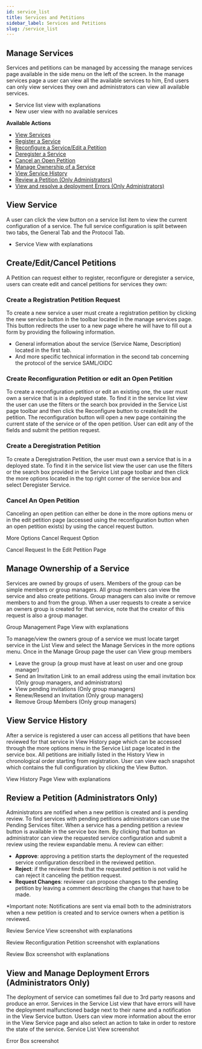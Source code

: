 ```yaml
---
id: service_list
title: Services and Petitions
sidebar_label: Services and Petitions
slug: /service_list
---
```





## Manage Services
Services and petitions can be managed by accessing the manage services page available in the side menu on the left of the screen. In the manage services page a user can view all the available services to him, End users can only view services they own and administrators can view all available services.

- Service list view with explanations <ImageExpand image_url='/screenshots/service_list.png'/>
- New user view with no available services <ImageExpand image_url='/screenshots/service_list_empty.png'/>

**Available Actions**
- [View Services](#view-service)
- [Register a Service](#create-a-registration-petition-request)
- [Reconfigure a Service/Edit a Petition](#create-reconfiguration-petition-or-edit-an-open-petition)
- [Deregister a Service](#create-a-deregistration-petition)
- [Cancel an Open Petition](#cancel-an-open-petition)
- [Manage Ownership of a Service](#manage-ownership-of-a-service)
- [View Service History](#view-service-history)
- [Review a Petition (Only Administrators)](#review-a-petition-administrators-only)
- [View and resolve a deployment Errors (Only Administrators)](#view-and-manage-deployment-errors-administrators-only)

## View Service
A user can click the view button on a service list item to view the current configuration of a service. The full service configuration is split between two tabs, the General Tab and the Protocol Tab.
- Service View with explanations <ImageExpand image_url='/screenshots/view_service.png'/>

## Create/Edit/Cancel Petitions

A Petition can request either to register, reconfigure or deregister a service, users can create edit and cancel petitions for services they own:

### Create a Registration Petition Request

To create a new service a user must create a registration petition by clicking the new service button in the toolbar located in the manage services page. This button redirects the user to a new page where he will have to fill out a form by providing the following information.
- General information about the service (Service Name, Description) located in the first tab.
- And more specific technical information in the second tab concerning the protocol of the service SAML/OIDC


### Create Reconfiguration Petition or edit an Open Petition

To create a reconfiguration petition or edit an existing one, the user must own a service that is in a deployed state. To find it in the service list view the user can use the filters or the search box provided in the Service List page toolbar and then click the Reconfigure button to create/edit the petition. The reconfiguration button will open a new page containing the current state of the service or of the open petition. User can edit any of the fields and submit the petition request.

### Create a Deregistration Petition

To create a Deregistration Petition, the user must own a service that is in a deployed state. To find it in the service list view the user can use the filters or the search box provided in the Service List page toolbar and then click the more options located in the top right corner of the service box and select Deregister Service.


### Cancel An Open Petition
Canceling an open petition can either be done in the more options menu or in the edit petition page (accessed using the reconfiguration button when an open petition exists) by using the cancel request button.

More Options Cancel Request Option <ImageExpand image_url='/screenshots/cancel_request_list.png'/>

Cancel Request In the Edit Petition Page <ImageExpand image_url='/screenshots/cancel_request_form.png'/>


## Manage Ownership of a Service

Services are owned by groups of users. Members of the group can be simple members or group managers. All group members can view the service and also create petitions. Group managers can also invite or remove members to and from the group. When a user requests to create a service an owners group is created for that service, note that the creator of this request is also a group manager.

Group Management Page View with explanations <ImageExpand image_url='/screenshots/owners_group.png'/>

To manage/view the owners group of a service we must locate target service in the List View and select the Manage Services in the more options menu. Once in the Manage Group page the user can
View group members
- Leave the group (a group must have at least on user and one group manager)
- Send an Invitation Link to an email address using the email invitation box  (Only group managers, and administrators)
- View pending invitations (Only group managers)
- Renew/Resend an Invitation (Only group managers)
- Remove Group Members (Only group managers)

## View Service History

After a service is registered a user can access all petitions that have been reviewed for that service in View History page which can be accessed through the more options menu in the Service List page located in the service box. All petitions are initially listed in the History View in chronological order starting from registration. User can view each snapshot which contains the full configuration by clicking the View Button.

View History Page View with explanations <ImageExpand image_url='/screenshots/histoly_list.png'/>

## Review a Petition (Administrators Only)

Administrators are notified when a new petition is created and is pending review. To find services with pending petitions administrators can use the Pending Services filter. When a service has a pending petition a review button is available in the service box item. By clicking that button an administrator can view the requested service configuration and submit a review using the review expandable menu. A review can either:

- **Approve**: approving a petition starts the deployment of the requested service configuration described in the reviewed petition.
- **Reject**: if the reviewer finds that the requested petition is not valid he can reject it canceling the petition request.
- **Request Changes**: reviewer can propose changes to the pending petition by leaving a comment describing the changes that have to be made.

*Important note: Notifications are sent via email both to the administrators when a new petition is created and to service owners when a petition is reviewed.

Review Service View screenshot with explanations <ImageExpand image_url='/screenshots/review_form.png'/>

Review Reconfiguration Petition screenshot with explanations <ImageExpand image_url='/screenshots/review_edit.png'/>

Review Box screenshot with explanations <ImageExpand image_url='/screenshots/review_box.png'/>

## View and Manage Deployment Errors (Administrators Only)
The deployment of service can sometimes fail due to 3rd party reasons and produce an error. Services in the Service List view that have errors will have the deployment malfunctioned badge next to their name and a notification in the View Service button. Users can view more information about the error in the View Service page and also select an action to take in order to restore the state of the service.
Service List View screenshot

Error Box screenshot <ImageExpand image_url='/screenshots/error_box.png'/>

